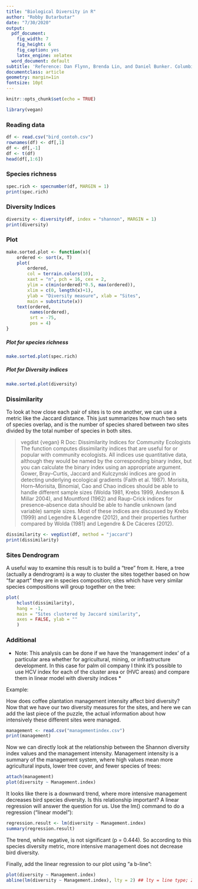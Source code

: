 ```yaml
---
title: "Biological Diversity in R"
author: "Robby Butarbutar"
date: "7/30/2020"
output:
  pdf_document: 
    fig_width: 7
    fig_height: 6
    fig_caption: yes
    latex_engine: xelatex
  word_document: default
subtitle: 'Reference: Dan Flynn, Brenda Lin, and Daniel Bunker. Columbia University'
documentclass: article
geometry: margin=1in
fontsize: 10pt
---
```


```r
knitr::opts_chunk$set(echo = TRUE)
```
```r
library(vegan)
```

### Reading data
```r
df <- read.csv("bird_contoh.csv")
rownames(df) <- df[,1]
df <- df[,-1]
df <- t(df)
head(df[,1:6])
```

### Species richness
```r
spec.rich <- specnumber(df, MARGIN = 1)
print(spec.rich)
```

### Diversity Indices
```r
diversity <- diversity(df, index = "shannon", MARGIN = 1)
print(diversity)
```

### Plot
```r
make.sorted.plot <- function(x){
    ordered <- sort(x, T)
    plot(
        ordered,
        col = terrain.colors(10),
        xaxt = "n", pch = 16, cex = 2,
        ylim = c(min(ordered)*0.5, max(ordered)),
        xlim = c(0, length(x)+1),
        ylab = "Diversity measure", xlab = "Sites",
        main = substitute(x))
    text(ordered,
         names(ordered),
         srt = -75,
         pos = 4)
}
```

##### Plot for species richness
```r
make.sorted.plot(spec.rich)
```


##### Plot for Diversity indices
```r
make.sorted.plot(diversity)
```


### Dissimilarity

To look at how close each pair of sites is to one another, we can use a metric like the Jaccard distance. This just summarizes how much two sets of species overlap, and is the number of species shared between two sites divided by the total number of species in both sites.

> vegdist {vegan} R Doc: Dissimilarity Indices for Community Ecologists
 > The function computes dissimilarity indices that are useful for or popular with community ecologists. All indices use quantitative data, although they would be named by the corresponding binary index, but you can calculate the binary index using an appropriate argument. 
 > Gower, Bray–Curtis, Jaccard and Kulczynski indices are good in detecting underlying ecological gradients (Faith et al. 1987). Morisita, Horn–Morisita, Binomial, Cao and Chao indices should be able to handle different sample sizes (Wolda 1981, Krebs 1999, Anderson & Millar 2004), and Mountford (1962) and Raup-Crick indices for presence–absence data should be able to handle unknown (and variable) sample sizes. Most of these indices are discussed by Krebs (1999) and Legendre & Legendre (2012), and their properties further compared by Wolda (1981) and Legendre & De Cáceres (2012).

```r
dissimilarity <- vegdist(df, method = "jaccard")
print(dissimilarity)
```


### Sites Dendrogram
A useful way to examine this result is to build a "tree" from it. Here, a tree (actually a
dendrogram) is a way to cluster the sites together based on how "far apart" they are in
species composition; sites which have very similar species compositions will group
together on the tree:
```r
plot(
    hclust(dissimilarity),
    hang = -1,
    main = "Sites clustered by Jaccard similarity",
    axes = FALSE, ylab = ""
    )
```

### Additional

* Note: This analysis can be done if we have the 'management index' of a particular area whether for agricultural, mining, or infrastructure development. In this case for palm oil company I think it's possible to use HCV index for each of the cluster area or (HVC areas) and compare them in linear model with diversity indices *

Example:

How does coffee plantation management intensity affect bird diversity? Now that we
have our two diversity measures for the sites, and here we can add the last piece of the
puzzle, the actual information about how intensively these different sites were managed.

```r
management <- read.csv("managementindex.csv")
print(management)
```


Now we can directly look at the relationship between the Shannon diversity index values
and the management intensity. Management intensity is a summary of the management
system, where high values mean more agricultural inputs, lower tree cover, and fewer
species of trees:

```r
attach(management)
plot(diversity ~ Management.index)
```


It looks like there is a downward trend, where more intensive management decreases
bird species diversity. Is this relationship important? A linear regression will answer the question for us. Use the lm() command to do a regression ("linear model"):

```r
regression.result <- lm(diversity ~ Management.index)
summary(regression.result)
```


The trend, while negative, is not significant (p = 0.444). So according to this species
diversity metric, more intensive management does not decrease bird diversity.

Finally, add the linear regression to our plot using "a b-line":

```r
plot(diversity ~ Management.index)
abline(lm(diversity ~ Management.index), lty = 2) ## lty = line type; 2 = dashed
```


